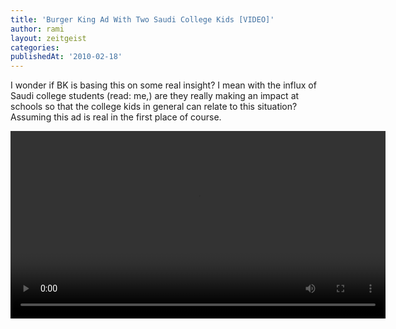 ```yaml
---
title: 'Burger King Ad With Two Saudi College Kids [VIDEO]'
author: rami
layout: zeitgeist
categories:
publishedAt: '2010-02-18'
---
```


I wonder if BK is basing this on some real insight? I mean with the influx of Saudi college students (read: me,) are they really making an impact at schools so that the college kids in general can relate to this situation? Assuming this ad is real in the first place of course.

<video controls width="600">
    <source src="/assets/videos/content/zeitgeist/burger-king-ad-with-two-saudi-college-kids.mp4"
            type="video/mp4"/>
    Sorry, your browser doesn't support embedded videos.
</video>

